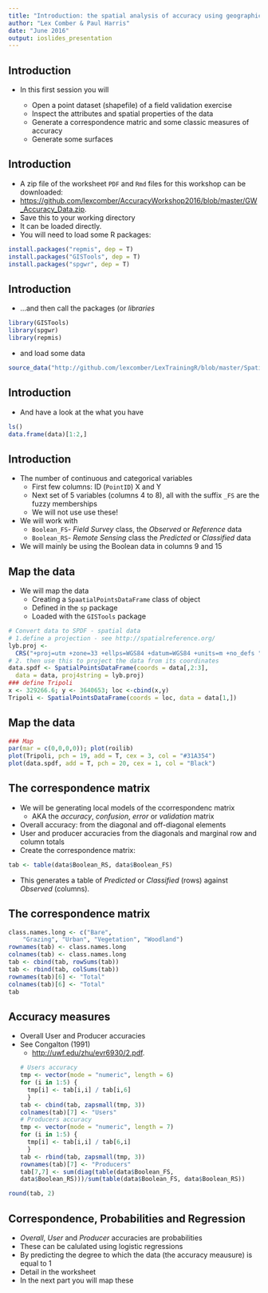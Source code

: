 ```yaml
---
title: "Introduction: the spatial analysis of accuracy using geographically weighted frameworks"
author: "Lex Comber & Paul Harris"
date: "June 2016"
output: ioslides_presentation
---
```


## Introduction

- In this first session you will  

    - Open a point dataset (shapefile) of a field validation exercise
    - Inspect the attributes and spatial properties of the data 
    - Generate a correspondence matric and some classic measures of accuracy
    - Generate some surfaces

## Introduction

- A zip file of the worksheet `PDF` and `Rmd` files for this workshop can be downloaded:  
- [https://github.com/lexcomber/AccuracyWorkshop2016/blob/master/GW_Accuracy_Data.zip](https://github.com/lexcomber/AccuracyWorkshop2016/blob/master/GW_Accuracy_Data.zip). 
- Save this to your working directory 
- It can be loaded directly.
- You will need to load some R packages: 
```r
install.packages("repmis", dep = T)
install.packages("GISTools", dep = T)
install.packages("spgwr", dep = T)
```

## Introduction

 - ...and then call the packages (or *libraries* 

```r
library(GISTools)
library(spgwr)
library(repmis)
```
 - and load some data   
```r
source_data("http://github.com/lexcomber/LexTrainingR/blob/master/SpatialAccuracy.RData?raw=True")
```

## Introduction

- And have a look at the what you have
```r
ls()
data.frame(data)[1:2,]
```

## Introduction

- The number of continuous and categorical variables
    - First few columns: ID (`PointID`) X and Y 
    - Next set of 5 variables (columns 4 to 8), all with the suffix `_FS` are the fuzzy memberships 
    - We will not use use these!
- We will work with 
    - `Boolean_FS`- *Field Survey* class, the *Observed* or *Reference* data
    - `Boolean_RS`- *Remote Sensing* class the *Predicted* or *Classified* data
- We will mainly be using the Boolean data in columns 9 and 15

## Map the data
 - We will map the data 
    - Creating a `SpaatialPointsDataFrame` class of object
    - Defined in the `sp` package 
    - Loaded with the `GISTools` package

```r
# Convert data to SPDF - spatial data
# 1.define a projection - see http://spatialreference.org/ 
lyb.proj <- 
  CRS("+proj=utm +zone=33 +ellps=WGS84 +datum=WGS84 +units=m +no_defs ") 
# 2. then use this to project the data from its coordinates
data.spdf <- SpatialPointsDataFrame(coords = data[,2:3], 
  data = data, proj4string = lyb.proj)
### define Tripoli
x <- 329266.6; y <- 3640653; loc <-cbind(x,y)
Tripoli <- SpatialPointsDataFrame(coords = loc, data = data[1,])
```

## Map the data
```r
### Map
par(mar = c(0,0,0,0)); plot(roilib)
plot(Tripoli, pch = 19, add = T, cex = 3, col = "#31A354")
plot(data.spdf, add = T, pch = 20, cex = 1, col = "Black")
```

## The correspondence matrix
 - We will be generating local models of the ccorrespondenc matrix 
    - AKA the *accuracy*, *confusion*, *error* or *validation* matrix
 - Overall accuracy: from the diagonal and off-diagonal elements
 - User and producer accuracies from the diagonals and  marginal row and column totals 
- Create the correspondence matrix: 
```r
tab <- table(data$Boolean_RS, data$Boolean_FS)
```
 - This generates a table of *Predicted* or *Classified* (rows) against *Observed* (columns). 

## The correspondence matrix
```r
class.names.long <- c("Bare", 
    "Grazing", "Urban", "Vegetation", "Woodland") 
rownames(tab) <- class.names.long
colnames(tab) <- class.names.long
tab <- cbind(tab, rowSums(tab))
tab <- rbind(tab, colSums(tab))
rownames(tab)[6] <- "Total"
colnames(tab)[6] <- "Total"
tab
```

## Accuracy measures

- Overall User and Producer accuracies 
- See Congalton (1991)
    - [http://uwf.edu/zhu/evr6930/2.pdf](http://uwf.edu/zhu/evr6930/2.pdf). 
```r
# Users accuracy
tmp <- vector(mode = "numeric", length = 6) 
for (i in 1:5) {
	tmp[i] <- tab[i,i] / tab[i,6]
	}
tab <- cbind(tab, zapsmall(tmp, 3))
colnames(tab)[7] <- "Users"
# Producers accuracy
tmp <- vector(mode = "numeric", length = 7) 
for (i in 1:5) {
	tmp[i] <- tab[i,i] / tab[6,i]
	}
tab <- rbind(tab, zapsmall(tmp, 3))
rownames(tab)[7] <- "Producers"
tab[7,7] <- sum(diag(table(data$Boolean_FS, 
  data$Boolean_RS)))/sum(table(data$Boolean_FS, data$Boolean_RS))
```

```r
round(tab, 2)
```

## Correspondence, Probabilities and Regression
-  *Overall*, *User* and *Producer* accuracies are probabilities
- These can be calulated using logistic regressions
- By predicting the degree to which the data (the accuracy meausure) is equal to 1  
- Detail in the worksheet
- In the next part you will map these 

